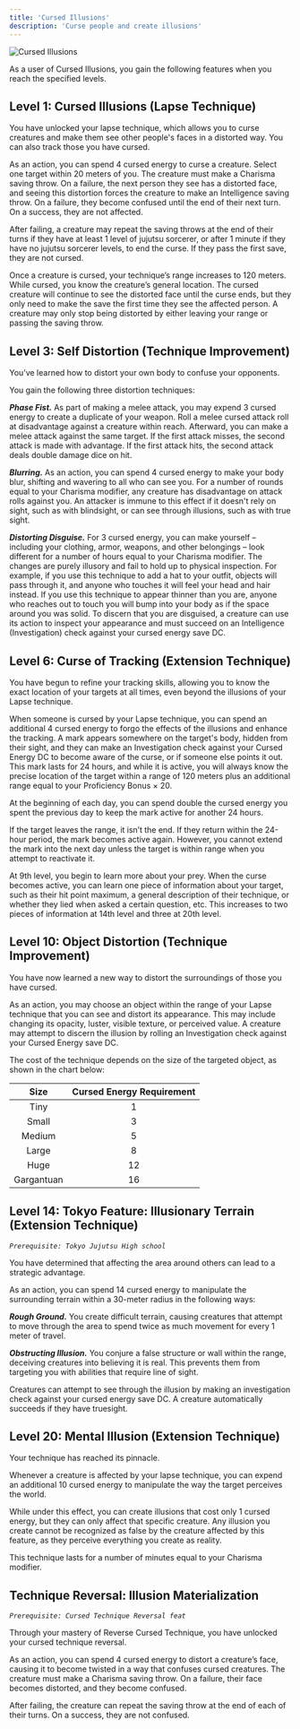 ```yaml
---
title: 'Cursed Illusions'
description: 'Curse people and create illusions'
---
```


<img
  src="/images/cursed-techniques/cursed-illusions.png"
  alt="Cursed Illusions"
/>

As a user of Cursed Illusions, you gain the following features when you reach the specified levels.

## Level 1: Cursed Illusions (Lapse Technique)
You have unlocked your lapse technique, which allows you to curse creatures and make them see other people's faces in a distorted way. You can also track those you have cursed. 

As an action, you can spend 4 cursed energy to curse a creature. Select one target within 20 meters of you. The creature must make a Charisma saving throw. On a failure, the next person they see has a distorted face, and seeing this distortion forces the creature to make an Intelligence saving throw. On a failure, they become confused until the end of their next turn. On a success, they are not affected. 

After failing, a creature may repeat the saving throws at the end of their turns if they have at least 1 level of jujutsu sorcerer, or after 1 minute if they have no jujutsu sorcerer levels, to end the curse. If they pass the first save, they are not cursed.

Once a creature is cursed, your technique’s range increases to 120 meters. While cursed, you know the creature’s general location. The cursed creature will continue to see the distorted face until the curse ends, but they only need to make the save the first time they see the affected person. A creature may only stop being distorted by either leaving your range or passing the saving throw.

## Level 3: Self Distortion (Technique Improvement)
You’ve learned how to distort your own body to confuse your opponents. 

You gain the following three distortion techniques:

***Phase Fist.*** As part of making a melee attack, you may expend 3 cursed energy to create a duplicate of your weapon. Roll a melee cursed attack roll at disadvantage against a creature within reach. Afterward, you can make a melee attack against the same target. If the first attack misses, the second attack is made with advantage. If the first attack hits, the second attack deals double damage dice on hit.

***Blurring.*** As an action, you can spend 4 cursed energy to make your body blur, shifting and wavering to all who can see you. For a number of rounds equal to your Charisma modifier, any creature has disadvantage on attack rolls against you. An attacker is immune to this effect if it doesn't rely on sight, such as with blindsight, or can see through illusions, such as with true sight.

***Distorting Disguise.*** For 3 cursed energy, you can make yourself – including your clothing, armor, weapons, and other belongings – look different for a number of hours equal to your Charisma modifier. The changes are purely illusory and fail to hold up to physical inspection. For example, if you use this technique to add a hat to your outfit, objects will pass through it, and anyone who touches it will feel your head and hair instead. If you use this technique to appear thinner than you are, anyone who reaches out to touch you will bump into your body as if the space around you was solid. To discern that you are disguised, a creature can use its action to inspect your appearance and must succeed on an Intelligence (Investigation) check against your cursed energy save DC.

## Level 6: Curse of Tracking (Extension Technique)
You have begun to refine your tracking skills, allowing you to know the exact location of your targets at all times, even beyond the illusions of your Lapse technique.

When someone is cursed by your Lapse technique, you can spend an additional 4 cursed energy to forgo the effects of the illusions and enhance the tracking. A mark appears somewhere on the target's body, hidden from their sight, and they can make an Investigation check against your Cursed Energy DC to become aware of the curse, or if someone else points it out. This mark lasts for 24 hours, and while it is active, you will always know the precise location of the target within a range of 120 meters plus an additional range equal to your Proficiency Bonus × 20.

At the beginning of each day, you can spend double the cursed energy you spent the previous day to keep the mark active for another 24 hours.

If the target leaves the range, it isn’t the end. If they return within the 24-hour period, the mark becomes active again. However, you cannot extend the mark into the next day unless the target is within range when you attempt to reactivate it.

At 9th level, you begin to learn more about your prey. When the curse becomes active, you can learn one piece of information about your target, such as their hit point maximum, a general description of their technique, or whether they lied when asked a certain question, etc. This increases to two pieces of information at 14th level and three at 20th level.

## Level 10: Object Distortion (Technique Improvement)
You have now learned a new way to distort the surroundings of those you have cursed.

As an action, you may choose an object within the range of your Lapse technique that you can see and distort its appearance. This may include changing its opacity, luster, visible texture, or perceived value. A creature may attempt to discern the illusion by rolling an Investigation check against your Cursed Energy save DC.

The cost of the technique depends on the size of the targeted object, as shown in the chart below:

|Size|Cursed Energy Requirement|
|:-:|:-:|
|Tiny|1|
|Small|3|
|Medium|5|
|Large|8|
|Huge|12|
|Gargantuan|16|

## Level 14: Tokyo Feature: Illusionary Terrain (Extension Technique)
*`Prerequisite: Tokyo Jujutsu High school`*

You have determined that affecting the area around others can lead to a strategic advantage. 

As an action, you can spend 14 cursed energy to manipulate the surrounding terrain within a 30-meter radius in the following ways:

***Rough Ground.*** You create difficult terrain, causing creatures that attempt to move through the area to spend twice as much movement for every 1 meter of travel.

***Obstructing Illusion.*** You conjure a false structure or wall within the range, deceiving creatures into believing it is real. This prevents them from targeting you with abilities that require line of sight.

Creatures can attempt to see through the illusion by making an investigation check against your cursed energy save DC. A creature automatically succeeds if they have truesight.

## Level 20: Mental Illusion (Extension Technique)
Your technique has reached its pinnacle. 

Whenever a creature is affected by your lapse technique, you can expend an additional 10 cursed energy to manipulate the way the target perceives the world. 

While under this effect, you can create illusions that cost only 1 cursed energy, but they can only affect that specific creature. Any illusion you create cannot be recognized as false by the creature affected by this feature, as they perceive everything you create as reality.

This technique lasts for a number of minutes equal to your Charisma modifier.

## Technique Reversal: Illusion Materialization
*`Prerequisite: Cursed Technique Reversal feat`*

Through your mastery of Reverse Cursed Technique, you have unlocked your cursed technique reversal. 

As an action, you can spend 4 cursed energy to distort a creature’s face, causing it to become twisted in a way that confuses cursed creatures. The creature must make a Charisma saving throw. On a failure, their face becomes distorted, and they become confused. 

After failing, the creature can repeat the saving throw at the end of each of their turns. On a success, they are not confused.